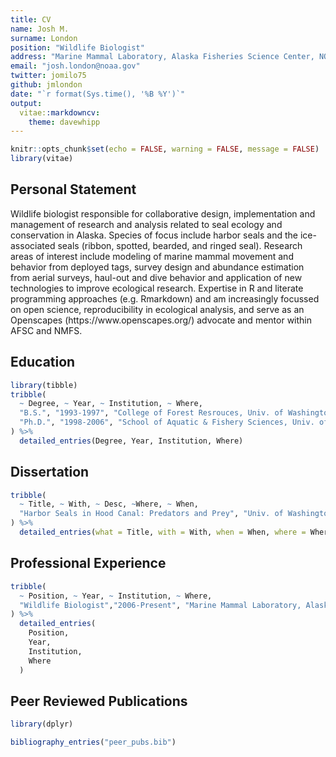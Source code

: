 ```yaml
---
title: CV
name: Josh M.
surname: London
position: "Wildlife Biologist"
address: "Marine Mammal Laboratory, Alaska Fisheries Science Center, NOAA Fisheries, Seattle, Washington, USA"
email: "josh.london@noaa.gov"
twitter: jomilo75
github: jmlondon
date: "`r format(Sys.time(), '%B %Y')`"
output: 
  vitae::markdowncv:
    theme: davewhipp
---
```


```r
knitr::opts_chunk$set(echo = FALSE, warning = FALSE, message = FALSE)
library(vitae)
```

## Personal Statement
Wildlife biologist responsible for collaborative design, implementation and
management of research and analysis related to seal ecology and conservation in
Alaska. Species of focus include harbor seals and the ice-associated seals
(ribbon, spotted, bearded, and ringed seal). Research areas of interest include
modeling of marine mammal movement and behavior from deployed tags, survey
design and abundance estimation from aerial surveys, haul-out and dive behavior
and application of new technologies to improve ecological research. Expertise in
R and literate programming approaches (e.g. Rmarkdown) and am increasingly
focussed on open science, reproducibility in ecological analysis, and serve as
an Openscapes (https://www.openscapes.org/) advocate and mentor within AFSC and
NMFS.

## Education

```r
library(tibble)
tribble(
  ~ Degree, ~ Year, ~ Institution, ~ Where,
  "B.S.", "1993-1997", "College of Forest Resrouces, Univ. of Washington", "Seattle, WA, USA",
  "Ph.D.", "1998-2006", "School of Aquatic & Fishery Sciences, Univ. of Washington", "Seattle, WA, USA"
) %>% 
  detailed_entries(Degree, Year, Institution, Where)
```

## Dissertation

```r
tribble(
  ~ Title, ~ With, ~ Desc, ~Where, ~ When, 
  "Harbor Seals in Hood Canal: Predators and Prey", "Univ. of Washington","Research focused on estimation of predation of endangered summer chum salmon by harbor seals in Hood Canal, Washington. Additional research efforts to estimate consumption of harbor seals by Bigg's killer whales. Also expanded on early techniques for extracting harbor seal DNA from fecal samples to determine sex of seal for insights into sex-specific foraging ecology.", "Title:", "1998-2006"
) %>% 
  detailed_entries(what = Title, with = With, when = When, where = Where, why = Desc)
```


## Professional Experience

```r
tribble(
  ~ Position, ~ Year, ~ Institution, ~ Where,
  "Wildlife Biologist","2006-Present", "Marine Mammal Laboratory, Alaska Fisheries Science Center, NOAA Fisheries", "Seattle, WA, USA"
) %>% 
  detailed_entries(
    Position,
    Year, 
    Institution,
    Where
  )
```

## Peer Reviewed Publications

```r
library(dplyr)

bibliography_entries("peer_pubs.bib") 

```

